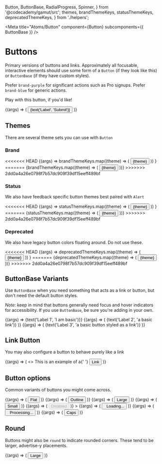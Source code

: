   Button,
  ButtonBase,
  RadialProgress,
  Spinner,
} from '@codecademy/gamut/src';
  themes,
  brandThemeKeys,
  statusThemeKeys,
  deprecatedThemeKeys,
} from './helpers';

<Meta title="Atoms/Button" component={Button} subcomponents={{ ButtonBase }} />

# Buttons

<StoryStatus status="stable" />

Primary versions of buttons and links. Approximately all focusable,
interactive elements should use some form of a `Button` (if
they look like this) or `ButtonBase` (if they have custom
styles).

Prefer `brand-purple` for significant actions such as Pro signups. Prefer `brand-blue` for generic actions.

Play with this button, if you&apos;d like!

<Canvas>
  <Story name="Button">
    {(args) => (
      <Button
        block={boolean('block', false)}
        caps={boolean('caps', false)}
        go={boolean('go', false)}
        link={boolean('link', false)}
        onClick={action('Clicked Button')}
        outline={boolean('outline', false)}
        size={select('size', ['small', 'large', undefined], undefined)}
        theme={select('theme', themes, 'brand-blue')}
        underline={boolean('underline', false)}
      >
        {text('Label', 'Submit')}
      </Button>
    )}
  </Story>
</Canvas>

<Props of={Button} />

## Themes

There are several theme sets you can use with `Button`

### Brand

<Canvas columns={1}>
  <Story name="Brand Buttons">
<<<<<<< HEAD
    {(args) =>
      brandThemeKeys.map((theme) => (
        <Button
          key={`${theme}`}
          onClick={action('Clicked Button')}
          style={{ margin: '1rem' }}
          theme={theme}
        >
          {theme}
        </Button>
      ))
    }
=======
    {brandThemeKeys.map((theme) => (
      <Button
        key={`${theme}`}
        onClick={action('Clicked Button')}
        style={{ margin: '1rem' }}
        theme={theme}
      >
        {theme}
      </Button>
    ))}
>>>>>>> 2dd0a4a26e0798f7b57dc909f39df15eeff489bf
  </Story>
</Canvas>

### Status

We also have feedback specific button themes best paired with `Alert`

<Canvas>
  <Story name="Status Buttons">
<<<<<<< HEAD
    {(args) =>
      statusThemeKeys.map((theme) => (
        <Button
          key={`${theme}`}
          onClick={action('Clicked Button')}
          style={{ margin: '1rem' }}
          theme={theme}
        >
          {theme}
        </Button>
      ))
    }
=======
    {statusThemeKeys.map((theme) => (
      <Button
        key={`${theme}`}
        onClick={action('Clicked Button')}
        style={{ margin: '1rem' }}
        theme={theme}
      >
        {theme}
      </Button>
    ))}
>>>>>>> 2dd0a4a26e0798f7b57dc909f39df15eeff489bf
  </Story>
</Canvas>

### Deprecated

We also have legacy button colors floating around. Do not use these.

<Canvas>
  <Story name="Deprecated">
<<<<<<< HEAD
    {(args) =>
      deprecatedThemeKeys.map((theme) => (
        <Button
          key={`${theme}`}
          onClick={action('Clicked Button')}
          style={{ margin: '1rem' }}
          theme={theme}
        >
          {theme}
        </Button>
      ))
    }
=======
    {deprecatedThemeKeys.map((theme) => (
      <Button
        key={`${theme}`}
        onClick={action('Clicked Button')}
        style={{ margin: '1rem' }}
        theme={theme}
      >
        {theme}
      </Button>
    ))}
>>>>>>> 2dd0a4a26e0798f7b57dc909f39df15eeff489bf
  </Story>
</Canvas>

## ButtonBase Variants

Use `ButtonBase` when you need something that acts as a link or
button, but don&apos;t need the default button styles.

_Note:_ keep in mind that buttons generally need focus and hover
indicators for accessibility. If you use `ButtonBase`, be sure you&apos;re
adding in your own.

<Canvas>
  <Story name="ButtonBase">
    {(args) => <ButtonBase>{text('Label 1', 'I am basic')}</ButtonBase>}
  </Story>
  <Story name="ButtonBase Link">
    {(args) => (
      <ButtonBase href="#">{text('Label 2', 'a basic link')}</ButtonBase>
    )}
  </Story>
  <Story name="ButtonBase Link Style">
    {(args) => (
      <ButtonBase link>
        {text('Label 3', 'a basic button styled as a link')}
      </ButtonBase>
    )}
  </Story>
</Canvas>

## Link Button

You may also configure a button to behave purely like a link

<Canvas>
  <Story name="Link Button">
    {(args) => (
      <>
        This is an example of a{' '}
        <Button theme={select('theme', themes, 'brand-blue')} link href="#">
          Link
        </Button>
      </>
    )}
  </Story>
</Canvas>

## Button options

Common variants of buttons you might come across.

<Canvas columns={1}>
  <Story name="Flat" args={{ theme: 'brand-blue' }}>
    {(args) => (
      <Button theme="brand-blue" flat href="#">
        Flat
      </Button>
    )}
  </Story>
  <Story name="Outline">
    {(args) => (
      <Button
        href="#"
        onClick={action('Clicked Button')}
        outline
        theme="brand-blue"
      >
        Outline
      </Button>
    )}
  </Story>
  <Story name="Large">
    {(args) => (
      <Button theme="brand-blue" size="large">
        Large
      </Button>
    )}
  </Story>
  <Story name="Small">
    {(args) => (
      <Button
        href="#"
        onClick={action('Clicked Button')}
        size="small"
        theme="brand-blue"
      >
        Small
      </Button>
    )}
  </Story>
  <Story name="Disabled ">
    {(args) => (
      <Button theme="brand-blue" disabled>
        Disabled
      </Button>
    )}
    >
  </Story>
  <Story name="Loading">
    {(args) => (
      <Button theme="brand-blue">
        <Spinner />
        &nbsp;&nbsp;Loading...
      </Button>
    )}
  </Story>
  <Story name="Processing">
    {(args) => (
      <Button theme="brand-blue">
        <RadialProgress value={[0, 100]} duration={5000} />
        &nbsp;&nbsp;Processing...
      </Button>
    )}
  </Story>
  <Story name="Caps">
    {(args) => (
      <Button theme="brand-blue" caps href="#">
        Caps
      </Button>
    )}
  </Story>
</Canvas>

## Round

Buttons might also be `round` to indicate rounded corners. These tend to
be larger, advertise-y placements.

<Canvas>
  <Story name="Round">
    {(args) => (
      <Button theme="brand-blue" size="large" round>
        Large
      </Button>
    )}
  </Story>
</Canvas>
